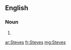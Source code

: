 ==English==

===Noun===
{{head|en}}

# {{plural of|Steve}}

[[ar:Steves]]
[[fr:Steves]]
[[mg:Steves]]